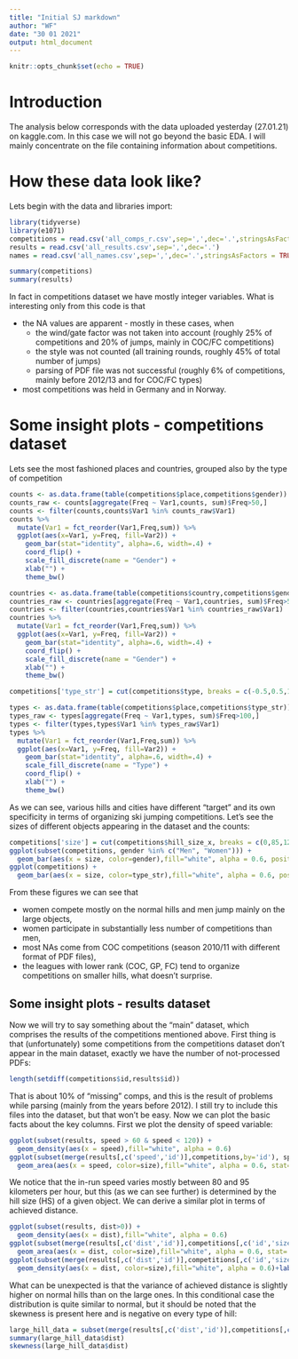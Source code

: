 ```yaml
---
title: "Initial SJ markdown"
author: "WF"
date: "30 01 2021"
output: html_document
---
```


```r
knitr::opts_chunk$set(echo = TRUE)
```

# Introduction

The analysis below corresponds with the data uploaded yesterday (27.01.21) on kaggle.com. In this case we will not go beyond the basic EDA. I will mainly concentrate on the file containing information about competitions. 

# How these data look like?

Lets begin with the data and libraries import:

```r
library(tidyverse)
library(e1071)
competitions = read.csv('all_comps_r.csv',sep=',',dec='.',stringsAsFactors = TRUE)
results = read.csv('all_results.csv',sep=',',dec='.')
names = read.csv('all_names.csv',sep=',',dec='.',stringsAsFactors = TRUE)

summary(competitions)
summary(results)
```
In fact in competitions dataset we have mostly integer variables. What is interesting only from this code is that

* the NA values are apparent - mostly in these cases, when 
  + the wind/gate factor was not taken into account (roughly 25% of competitions and 20% of jumps, mainly in COC/FC competitions)
  + the style was not counted (all training rounds, roughly 45% of total number of jumps)
  + parsing of PDF file was not successful (roughly 6% of competitions, mainly before 2012/13 and for COC/FC types)
* most competitions was held in Germany and in Norway.

# Some insight plots - competitions dataset

Lets see the most fashioned places and countries, grouped also by the type of competition
```r
counts <- as.data.frame(table(competitions$place,competitions$gender))
counts_raw <- counts[aggregate(Freq ~ Var1,counts, sum)$Freq>50,]
counts <- filter(counts,counts$Var1 %in% counts_raw$Var1)
counts %>%
  mutate(Var1 = fct_reorder(Var1,Freq,sum)) %>%
  ggplot(aes(x=Var1, y=Freq, fill=Var2)) +
    geom_bar(stat="identity", alpha=.6, width=.4) +
    coord_flip() +
    scale_fill_discrete(name = "Gender") +
    xlab("") +
    theme_bw()

countries <- as.data.frame(table(competitions$country,competitions$gender))
countries_raw <- countries[aggregate(Freq ~ Var1,countries, sum)$Freq>50,]
countries <- filter(countries,countries$Var1 %in% countries_raw$Var1)
countries %>%
  mutate(Var1 = fct_reorder(Var1,Freq,sum)) %>%
  ggplot(aes(x=Var1, y=Freq, fill=Var2)) +
    geom_bar(stat="identity", alpha=.6, width=.4) +
    coord_flip() +
    scale_fill_discrete(name = "Gender") +
    xlab("") +
    theme_bw()

competitions['type_str'] = cut(competitions$type, breaks = c(-0.5,0.5,1.5,2.5,3.5,5.5), labels=c('WC', 'COC', 'GP','FC','Other')) 

types <- as.data.frame(table(competitions$place,competitions$type_str))
types_raw <- types[aggregate(Freq ~ Var1,types, sum)$Freq>100,]
types <- filter(types,types$Var1 %in% types_raw$Var1)
types %>%
  mutate(Var1 = fct_reorder(Var1,Freq,sum)) %>%
  ggplot(aes(x=Var1, y=Freq, fill=Var2)) +
    geom_bar(stat="identity", alpha=.6, width=.4) +
    scale_fill_discrete(name = "Type") +
    coord_flip() +
    xlab("") +
    theme_bw()
```

As we can see, various hills and cities have different "target" and its own specificity in terms of organizing ski jumping competitions. Let's see the sizes of different objects appearing in the dataset and the counts:

```r
competitions['size'] = cut(competitions$hill_size_x, breaks = c(0,85,120,160,300), labels=c('small', 'normal', 'large','flying hill')) 
ggplot(subset(competitions, gender %in% c("Men", "Women"))) +
  geom_bar(aes(x = size, color=gender),fill="white", alpha = 0.6, position="dodge")
ggplot(competitions) +
  geom_bar(aes(x = size, color=type_str),fill="white", alpha = 0.6, position="dodge")
```

From these figures we can see that

* women compete mostly on the normal hills and men jump mainly on the large objects,
* women participate in substantially less number of competitions than men,
* most NAs come from COC competitions (season 2010/11 with different format of PDF files),
* the leagues with lower rank (COC, GP, FC) tend to organize competitions on smaller hills, what doesn't surprise.

## Some insight plots - results dataset

Now we will try to say something about the "main" dataset, which comprises the results of the competitions mentioned above. First thing is that (unfortunately) some competitions from the competitions dataset don't appear in the main dataset, exactly we have the number of not-processed PDFs:

```r
length(setdiff(competitions$id,results$id))
```
That is about 10% of "missing" comps, and this is the result of problems while parsing (mainly from the years before 2012). I still try to include this files into the dataset, but that won't be easy.
Now we can plot the basic facts about the key columns. First we plot the density of speed variable:
```r
ggplot(subset(results, speed > 60 & speed < 120)) +
  geom_density(aes(x = speed),fill="white", alpha = 0.6)
ggplot(subset(merge(results[,c('speed','id')],competitions,by='id'), speed > 60 & speed < 120)) +
  geom_area(aes(x = speed, color=size),fill="white", alpha = 0.6, stat='bin', position = position_dodge())
```

We notice that the in-run speed varies mostly between 80 and 95 kilometers per hour, but this (as we can see further) is determined by the hill size (HS) of a given object. We can derive a similar plot in terms of achieved distance.

```r
ggplot(subset(results, dist>0)) +
  geom_density(aes(x = dist),fill="white", alpha = 0.6)
ggplot(subset(merge(results[,c('dist','id')],competitions[,c('id','size')],by='id'), dist>0)) +
  geom_area(aes(x = dist, color=size),fill="white", alpha = 0.6, stat='bin', position = position_dodge())
ggplot(subset(merge(results[,c('dist','id')],competitions[,c('id','size')],by='id'), dist>0)) +
  geom_density(aes(x = dist, color=size),fill="white", alpha = 0.6)+labs(title='Normalized plots of conditional densities')
```

What can be unexpected is that the variance of achieved distance is slightly higher on normal hills than on the large ones. In this conditional case the distribution is quite similar to normal, but it should be noted that the skewness is present here and is negative on every type of hill:

```r
large_hill_data = subset(merge(results[,c('dist','id')],competitions[,c('id','size')],by='id'), dist>0 & size=='large')
summary(large_hill_data$dist)
skewness(large_hill_data$dist)
```

